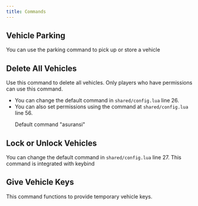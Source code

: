 ```yaml
---
title: Commands
---
```


## Vehicle Parking

You can use the parking command to pick up or store a vehicle

## Delete All Vehicles

Use this command to delete all vehicles. Only players who have permissions can use this command.

- You can change the default command in `shared/config.lua` line 26.
- You can also set permissions using the command at `shared/config.lua` line 56.
  <Callout type="info">
    <p>Default command "asuransi"</p>
  </Callout>

## Lock or Unlock Vehicles

You can change the default command in `shared/config.lua` line 27.
This command is integrated with keybind

## Give Vehicle Keys

This command functions to provide temporary vehicle keys.
